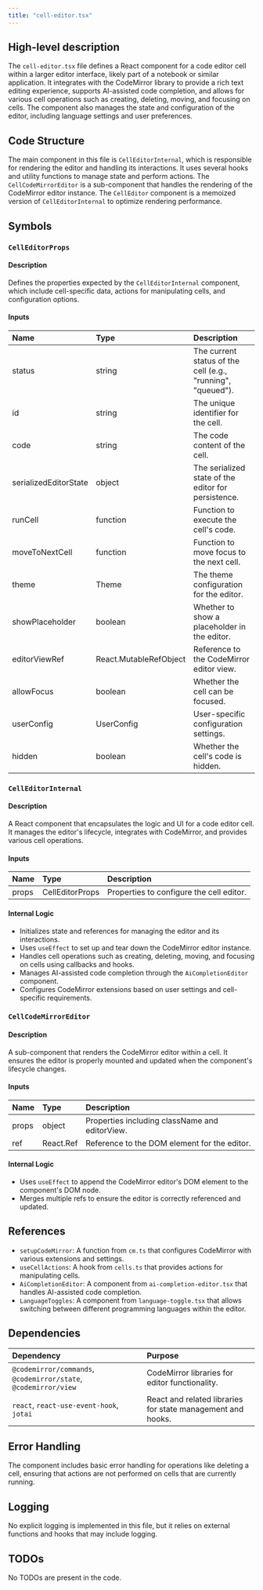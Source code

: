 ```yaml
---
title: "cell-editor.tsx"
---
```


## High-level description

The `cell-editor.tsx` file defines a React component for a code editor cell within a larger editor interface, likely part of a notebook or similar application. It integrates with the CodeMirror library to provide a rich text editing experience, supports AI-assisted code completion, and allows for various cell operations such as creating, deleting, moving, and focusing on cells. The component also manages the state and configuration of the editor, including language settings and user preferences.

## Code Structure

The main component in this file is `CellEditorInternal`, which is responsible for rendering the editor and handling its interactions. It uses several hooks and utility functions to manage state and perform actions. The `CellCodeMirrorEditor` is a sub-component that handles the rendering of the CodeMirror editor instance. The `CellEditor` component is a memoized version of `CellEditorInternal` to optimize rendering performance.

## Symbols

### `CellEditorProps`
#### Description
Defines the properties expected by the `CellEditorInternal` component, which include cell-specific data, actions for manipulating cells, and configuration options.

#### Inputs
| Name | Type | Description |
|:-----|:-----|:------------|
| status | string | The current status of the cell (e.g., "running", "queued"). |
| id | string | The unique identifier for the cell. |
| code | string | The code content of the cell. |
| serializedEditorState | object | The serialized state of the editor for persistence. |
| runCell | function | Function to execute the cell's code. |
| moveToNextCell | function | Function to move focus to the next cell. |
| theme | Theme | The theme configuration for the editor. |
| showPlaceholder | boolean | Whether to show a placeholder in the editor. |
| editorViewRef | React.MutableRefObject | Reference to the CodeMirror editor view. |
| allowFocus | boolean | Whether the cell can be focused. |
| userConfig | UserConfig | User-specific configuration settings. |
| hidden | boolean | Whether the cell's code is hidden. |

### `CellEditorInternal`
#### Description
A React component that encapsulates the logic and UI for a code editor cell. It manages the editor's lifecycle, integrates with CodeMirror, and provides various cell operations.

#### Inputs
| Name | Type | Description |
|:-----|:-----|:------------|
| props | CellEditorProps | Properties to configure the cell editor. |

#### Internal Logic
- Initializes state and references for managing the editor and its interactions.
- Uses `useEffect` to set up and tear down the CodeMirror editor instance.
- Handles cell operations such as creating, deleting, moving, and focusing on cells using callbacks and hooks.
- Manages AI-assisted code completion through the `AiCompletionEditor` component.
- Configures CodeMirror extensions based on user settings and cell-specific requirements.

### `CellCodeMirrorEditor`
#### Description
A sub-component that renders the CodeMirror editor within a cell. It ensures the editor is properly mounted and updated when the component's lifecycle changes.

#### Inputs
| Name | Type | Description |
|:-----|:-----|:------------|
| props | object | Properties including className and editorView. |
| ref | React.Ref | Reference to the DOM element for the editor. |

#### Internal Logic
- Uses `useEffect` to append the CodeMirror editor's DOM element to the component's DOM node.
- Merges multiple refs to ensure the editor is correctly referenced and updated.

## References

- `setupCodeMirror`: A function from `cm.ts` that configures CodeMirror with various extensions and settings.
- `useCellActions`: A hook from `cells.ts` that provides actions for manipulating cells.
- `AiCompletionEditor`: A component from `ai-completion-editor.tsx` that handles AI-assisted code completion.
- `LanguageToggles`: A component from `language-toggle.tsx` that allows switching between different programming languages within the editor.

## Dependencies

| Dependency | Purpose |
|:-----------|:--------|
| `@codemirror/commands`, `@codemirror/state`, `@codemirror/view` | CodeMirror libraries for editor functionality. |
| `react`, `react-use-event-hook`, `jotai` | React and related libraries for state management and hooks. |

## Error Handling

The component includes basic error handling for operations like deleting a cell, ensuring that actions are not performed on cells that are currently running.

## Logging

No explicit logging is implemented in this file, but it relies on external functions and hooks that may include logging.

## TODOs

No TODOs are present in the code.